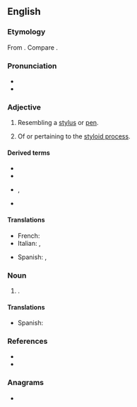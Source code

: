 ==English==

===Etymology===
From {{suffix|en|[[style]] or [[stylus]]|oid|t2=-like, resembling}}. Compare {{nc|grc|στῡλοειδής}}.

===Pronunciation===
* {{IPA|en|/ˈstaɪ.lɔɪd/}}
* {{rhymes|en|aɪlɔɪd}}

===Adjective===
{{en-adj|-}}

# Resembling a [[stylus]] or [[pen]].
#: {{syn|en|styliform}}
# {{lb|en|anatomy}} Of or pertaining to the [[styloid process]].

====Derived terms====
* {{l|en|poststyloid}}
* {{l|en|prestyloid}}
* {{l|en|stylo-}}, {{l|en|styl-}}
* {{l|en|styloid process}}

====Translations====
{{trans-top|of or pertaining to the styloid process}}
* French: {{t+|fr|styloïde}}
* Italian: {{t|it|stiloide}}, {{t|it|stiloideo}}
{{trans-mid}}
* Spanish: {{t|es|estiloides}}, {{t|es|estiloideo}}
{{trans-bottom}}

===Noun===
{{en-noun}}

# {{lb|en|skeleton}} {{ellipsis of|en|styloid process}}.

====Translations====
{{trans-top}}
* Spanish: {{t|es|estiloides|m}}
{{trans-bottom}}

===References===
* {{R:Lexico}}
* {{R:MWO}}

===Anagrams===
* {{anagrams|en|a=dilosty|Doylist|ditosyl|odylist}}

{{cln|en|words prefixed with styl-}}